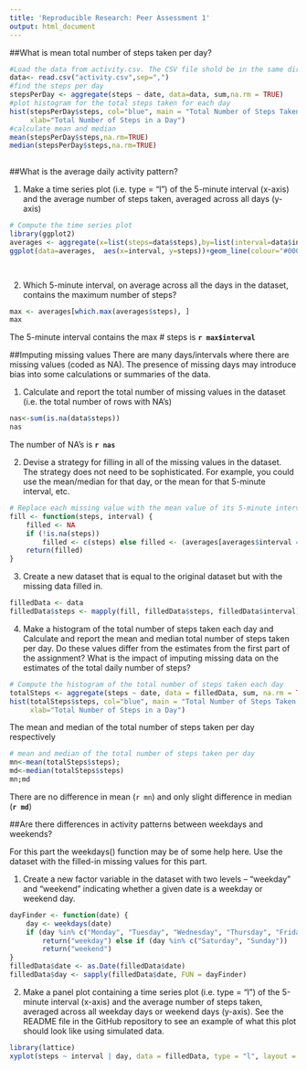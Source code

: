 ```yaml
---
title: 'Reproducible Research: Peer Assessment 1'
output: html_document
---
```

  
  

##What is mean total number of steps taken per day?
```r
#Load the data from activity.csv. The CSV file shold be in the same dir as the .Rmd file is
data<- read.csv("activity.csv",sep=",")
#find the steps per day 
stepsPerDay <- aggregate(steps ~ date, data=data, sum,na.rm = TRUE)
#plot histogram for the total steps taken for each day
hist(stepsPerDay$steps, col="blue", main = "Total Number of Steps Taken Each Day", 
     xlab="Total Number of Steps in a Day")
#calculate mean and median
mean(stepsPerDay$steps,na.rm=TRUE)
median(stepsPerDay$steps,na.rm=TRUE)
 
```

##What is the average daily activity pattern?

1. Make a time series plot (i.e. type = "l") of the 5-minute interval (x-axis) and the average number of steps taken, averaged across all days (y-axis)
```r
# Compute the time series plot
library(ggplot2)
averages <- aggregate(x=list(steps=data$steps),by=list(interval=data$interval),FUN=mean, na.rm=TRUE)
ggplot(data=averages,  aes(x=interval, y=steps))+geom_line(colour="#000099")+xlab("5-minute interval") +ylab("average number of steps taken")

 


```

2. Which 5-minute interval, on average across all the days in the dataset, contains the maximum number of steps?
```r
max <- averages[which.max(averages$steps), ]
max 
```
The 5-minute interval contains the max # steps is **`r max$interval`**

##Imputing missing values
There are many days/intervals where there are missing values (coded as NA). The presence of missing days may introduce bias into some calculations or summaries of the data.

1. Calculate and report the total number of missing values in the dataset (i.e. the total number of rows with NA’s)
```r
nas<-sum(is.na(data$steps))
nas
```
The number of NA’s is **`r nas`**

2. Devise a strategy for filling in all of the missing values in the dataset. The strategy does not need to be sophisticated. For example, you could use the mean/median for that day, or the mean for that 5-minute interval, etc.
```r

# Replace each missing value with the mean value of its 5-minute interval
fill <- function(steps, interval) {
    filled <- NA
    if (!is.na(steps)) 
        filled <- c(steps) else filled <- (averages[averages$interval == interval, "steps"])
    return(filled)
}

```


3. Create a new dataset that is equal to the original dataset but with the missing data filled in.
```r
filledData <- data
filledData$steps <- mapply(fill, filledData$steps, filledData$interval)

```


4. Make a histogram of the total number of steps taken each day and Calculate and report the mean and median total number of steps taken per day. Do these values differ from the estimates from the first part of the assignment? What is the impact of imputing missing data on the estimates of the total daily number of steps?
```r

# Compute the histogram of the total number of steps taken each day
totalSteps <- aggregate(steps ~ date, data = filledData, sum, na.rm = TRUE)
hist(totalSteps$steps, col="blue", main = "Total Number of Steps Taken Each Day", 
     xlab="Total Number of Steps in a Day")

```

The mean and median of the total number of steps taken per day respectively
```r
# mean and median of the total number of steps taken per day
mn<-mean(totalSteps$steps); 
md<-median(totalSteps$steps)
mn;md
```
There are no difference in mean (`r mn`) and only slight difference in median (**`r md`**)

##Are there differences in activity patterns between weekdays and weekends?

For this part the weekdays() function may be of some help here. Use the dataset with the filled-in missing values for this part.

1. Create a new factor variable in the dataset with two levels – “weekday” and “weekend” indicating whether a given date is a weekday or weekend day.

```r
dayFinder <- function(date) {
    day <- weekdays(date)
    if (day %in% c("Monday", "Tuesday", "Wednesday", "Thursday", "Friday")) 
        return("weekday") else if (day %in% c("Saturday", "Sunday")) 
        return("weekend")
}
filledData$date <- as.Date(filledData$date)
filledData$day <- sapply(filledData$date, FUN = dayFinder)
```

2. Make a panel plot containing a time series plot (i.e. type = "l") of the 5-minute interval (x-axis) and the average number of steps taken, averaged across all weekday days or weekend days (y-axis). See the README file in the GitHub repository to see an example of what this plot should look like using simulated data.

```r

library(lattice)
xyplot(steps ~ interval | day, data = filledData, type = "l", layout = c(1, 2), xlab = "Interval", ylab = "Number of steps")


```

